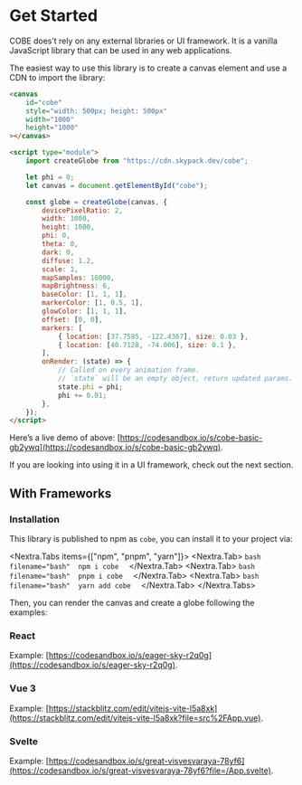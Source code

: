 # Get Started

COBE does’t rely on any external libraries or UI framework. It is a vanilla JavaScript library that can be used in any web applications.

The easiest way to use this library is to create a canvas element and use a CDN to import the library:

```html filename="index.html"
<canvas
	id="cobe"
	style="width: 500px; height: 500px"
	width="1000"
	height="1000"
></canvas>

<script type="module">
	import createGlobe from "https://cdn.skypack.dev/cobe";

	let phi = 0;
	let canvas = document.getElementById("cobe");

	const globe = createGlobe(canvas, {
		devicePixelRatio: 2,
		width: 1000,
		height: 1000,
		phi: 0,
		theta: 0,
		dark: 0,
		diffuse: 1.2,
		scale: 1,
		mapSamples: 16000,
		mapBrightness: 6,
		baseColor: [1, 1, 1],
		markerColor: [1, 0.5, 1],
		glowColor: [1, 1, 1],
		offset: [0, 0],
		markers: [
			{ location: [37.7595, -122.4367], size: 0.03 },
			{ location: [40.7128, -74.006], size: 0.1 },
		],
		onRender: (state) => {
			// Called on every animation frame.
			// `state` will be an empty object, return updated params.
			state.phi = phi;
			phi += 0.01;
		},
	});
</script>
```

Here’s a live demo of above: [https://codesandbox.io/s/cobe-basic-gb2ywq](https://codesandbox.io/s/cobe-basic-gb2ywq).

If you are looking into using it in a UI framework, check out the next section.

## With Frameworks

### Installation

This library is published to npm as `cobe`, you can install it to your project via:

<Nextra.Tabs items={["npm", "pnpm", "yarn"]}>
	<Nextra.Tab>
		```bash filename="bash" 
		npm i cobe 
		```
	</Nextra.Tab>
	<Nextra.Tab>
		```bash filename="bash" 
		pnpm i cobe 
		```
	</Nextra.Tab>
	<Nextra.Tab>
		```bash filename="bash" 
		yarn add cobe 
		```
	</Nextra.Tab>
</Nextra.Tabs>

Then, you can render the canvas and create a globe following the examples:

### React

Example: [https://codesandbox.io/s/eager-sky-r2q0g](https://codesandbox.io/s/eager-sky-r2q0g).

### Vue 3

Example: [https://stackblitz.com/edit/vitejs-vite-l5a8xk](https://stackblitz.com/edit/vitejs-vite-l5a8xk?file=src%2FApp.vue).

### Svelte

Example: [https://codesandbox.io/s/great-visvesvaraya-78yf6](https://codesandbox.io/s/great-visvesvaraya-78yf6?file=/App.svelte).
